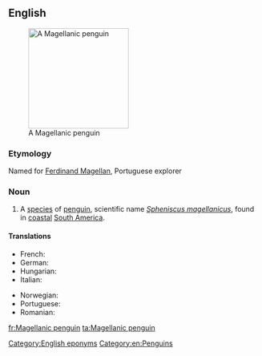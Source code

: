 ==English==
{{wikipedia}}
[[Image:Magellanic-penguin02.jpg|200px|thumb|right|A Magellanic penguin]]

===Etymology===
Named for [[w:Ferdinand Magellan|Ferdinand Magellan]], Portuguese explorer

===Noun===
{{en-noun|sg=[[Magellanic]] [[penguin]]}}

# A [[species]] of [[penguin]], scientific name ''[[Spheniscus magellanicus]]'', found in [[coastal]] [[South America]]. 

====Translations====
{{trans-top|Penguin}}
* French: {{t+|fr|manchot de Magellan|m}}
* German: {{t+|de|Magellan-Pinguin|m}}
* Hungarian: {{t-|hu|Magellán-pingvin}}
* Italian: {{t-|it|pinguino di Magellano|m}}
{{trans-mid}}
* Norwegian: {{t-|no|Magellanpingvin}}
* Portuguese: {{t-|pt|pinguim-de-magalhães}}
* Romanian: {{t-|ro|pinguin Magellan|m}}
{{trans-bottom}}

[[Category:English eponyms]]
[[Category:en:Penguins]]

[[fr:Magellanic penguin]]
[[ta:Magellanic penguin]]